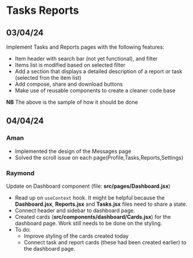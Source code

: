 # Tasks Reports

## 03/04/24
Implement Tasks and Reports pages with the following features:

- Item header with search bar (not yet functional), and filter
- Items list is modified based on selected filter
- Add a section that displays a detailed description of a report or task
(selected fron the item list)
- Add compose, share and download buttons
- Make use of reusable components to create a cleaner code base

**NB** The above is the sample of how it should be done

## 04/04/24
### Aman
- Implemented the design of the Messages page
- Solved the scroll issue on each page(Profile,Tasks,Reports,Settings)

### Raymond
Update on Dashboard component (file: **src/pages/Dashboard.jsx**)
  * Read up on `useContext` hook. It might be helpful because the **Dashboard.jsx**,
    **Reports.jsx** and **Tasks.jsx** files need to share a state.
  * Connect header and sidebar to dashboard page.
  * Created cards (**src/components/dashboard/Cards.jsx**) for the dashboard page.
    Work still needs to be done on the styling.
  * To do:
    - Improve styling of the cards created today
    - Connect task and report cards (these had been created earlier) to the dashboard page.
